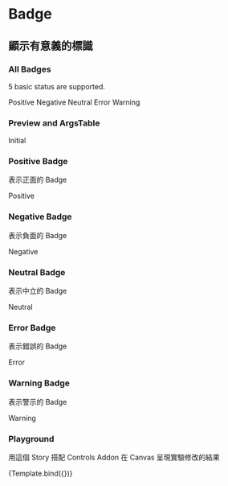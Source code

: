 
<Meta title="Design System/Badge" component={Badge} />

# Badge

## 顯示有意義的標識

### All Badges

5 basic status are supported.

<Story name="All Badges">
  <div>
    <Badge status="positive">Positive</Badge>
    <Badge status="negative">Negative</Badge>
    <Badge status="neutral">Neutral</Badge>
    <Badge status="error">Error</Badge>
    <Badge status="warning">Warning</Badge>
  </div>
</Story>

### Preview and ArgsTable

<Preview withToolbar>
  <Story name="initial">
    <Badge status="neutral">Initial</Badge>
  </Story>
</Preview>

<ArgsTable of={Badge} />

### Positive Badge

表示正面的 Badge

<Story name="positive">
  <div>
    <Badge status="positive">Positive</Badge>
  </div>
</Story>

### Negative Badge

表示負面的 Badge

<Story name="negative">
  <div>
    <Badge status="negative">Negative</Badge>
  </div>
</Story>

### Neutral Badge

表示中立的 Badge

<Story name="neutral">
  <div>
    <Badge status="neutral">Neutral</Badge>
  </div>
</Story>

### Error Badge

表示錯誤的 Badge

<Story name="error">
  <div>
    <Badge status="error">Error</Badge>
  </div>
</Story>

### Warning Badge

表示警示的 Badge

<Story name="warning">
  <div>
    <Badge status="warning">Warning</Badge>
  </div>
</Story>

### Playground

用這個 Story 搭配 Controls Addon 在 Canvas 呈現實驗修改的結果


<Canvas>
  <Story name="controls" args={{
    status: neutral,
  }}>
    {Template.bind({})}
  </Story>
</Canvas>


